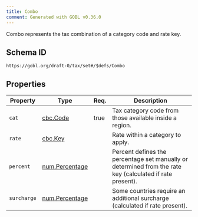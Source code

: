 ```yaml
---
title: Combo
comment: Generated with GOBL v0.36.0
---
```


Combo represents the tax combination of a category code and rate key.

## Schema ID

`https://gobl.org/draft-0/tax/set#/$defs/Combo`

## Properties

| Property    | Type                                      | Req. | Description                                                                                               |
|-------------|-------------------------------------------|------|-----------------------------------------------------------------------------------------------------------|
| `cat`       | [cbc.Code](/draft-0/cbc/code)             | true | Tax category code from those available inside a region.                                                   |
| `rate`      | [cbc.Key](/draft-0/cbc/key)               |      | Rate within a category to apply.                                                                          |
| `percent`   | [num.Percentage](/draft-0/num/percentage) |      | Percent defines the percentage set manually or determined from the rate key (calculated if rate present). |
| `surcharge` | [num.Percentage](/draft-0/num/percentage) |      | Some countries require an additional surcharge (calculated if rate present).                              |

